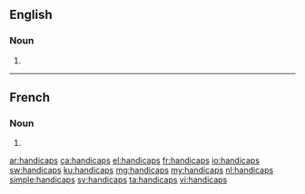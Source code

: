 ==English==

===Noun===
{{head|en|noun plural form}}

# {{plural of|handicap|lang=en}}

----

==French==

===Noun===
{{head|fr|noun plural form|g=m}}

# {{plural of|handicap|lang=fr}}

[[ar:handicaps]]
[[ca:handicaps]]
[[el:handicaps]]
[[fr:handicaps]]
[[io:handicaps]]
[[sw:handicaps]]
[[ku:handicaps]]
[[mg:handicaps]]
[[my:handicaps]]
[[nl:handicaps]]
[[simple:handicaps]]
[[sv:handicaps]]
[[ta:handicaps]]
[[vi:handicaps]]